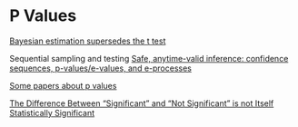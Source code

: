 # P Values {.unnumbered}

[Bayesian estimation supersedes the t test](https://pubmed.ncbi.nlm.nih.gov/22774788/)

Sequential sampling and testing
[Safe, anytime-valid inference: confidence sequences, p-values/e-values, and e-processes](https://www.stat.cmu.edu/~aramdas/pubs-topic.html)

[Some papers about p values](http://www.onemol.org.uk/?page_id=456)

[The Difference Between “Significant” and “Not Significant” is not Itself Statistically Significant](http://www.stat.columbia.edu/~gelman/research/published/signif4.pdf)